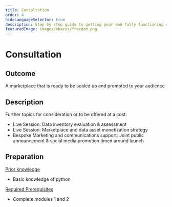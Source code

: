 ```yaml
---
title: Consoltation
order: 4
hideLanguageSelector: true
description: Step by step guide to getting your own fully functioning customised fork of Ocean backend components deployed and working.
featuredImage: images/shares/freedom.png
---
```


# Consultation

## Outcome

A marketplace that is ready to be scaled up and promoted to your audience

## Description

Further topics for consideration or to be offered at a cost:
- Live Session: Data inventory evaluation & assessment 
- Live Session: Marketplace and data asset monetization strategy
- Bespoke Marketing and communications support: Joint public announcement & social media promotion timed around launch 

## Preparation


<u>Prior knowledge</u>

- Basic knowledge of python

<u>Required Prerequisites</u>

- Complete modules 1 and 2
 

